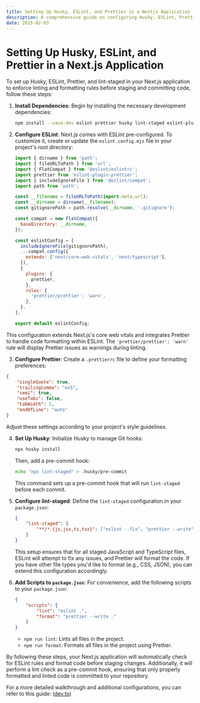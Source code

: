```yaml
---
title: Setting Up Husky, ESLint, and Prettier in a Nextjs Application
description: A comprehensive guide on configuring Husky, ESLint, Prettier, and lint-staged in a Next.js project to enforce code quality and formatting standards before committing code.
date: 2025-02-03
---
```


# Setting Up Husky, ESLint, and Prettier in a Next.js Application

To set up Husky, ESLint, Prettier, and lint-staged in your Next.js application to enforce linting and formatting rules before staging and committing code, follow these steps:

1. **Install Dependencies**: Begin by installing the necessary development dependencies:

    ```bash
    npm install --save-dev eslint prettier husky lint-staged eslint-plugin-prettier eslint-config-next @eslint/compat
    ```

2. **Configure ESLint**: Next.js comes with ESLint pre-configured. To customize it, create or update the `eslint.config.mjs` file in your project's root directory:

    ```javascript
    import { dirname } from 'path';
    import { fileURLToPath } from 'url';
    import { FlatCompat } from '@eslint/eslintrc';
    import prettier from 'eslint-plugin-prettier';
    import { includeIgnoreFile } from '@eslint/compat';
    import path from 'path';

    const __filename = fileURLToPath(import.meta.url);
    const __dirname = dirname(__filename);
    const gitignorePath = path.resolve(__dirname, '.gitignore');

    const compat = new FlatCompat({
      baseDirectory: __dirname,
    });

    const eslintConfig = [
      includeIgnoreFile(gitignorePath),
      ...compat.config({
        extends: ['next/core-web-vitals', 'next/typescript'],
      }),
      {
        plugins: {
          prettier,
        },
        rules: {
          'prettier/prettier': 'warn',
        },
      },
    ];

    export default eslintConfig;
    ```

This configuration extends Next.js's core web vitals and integrates Prettier to handle code formatting within ESLint. The `'prettier/prettier': 'warn'` rule will display Prettier issues as warnings during linting.

3. **Configure Prettier**: Create a `.prettierrc` file to define your formatting preferences:

```json
{
	"singleQuote": true,
	"trailingComma": "es5",
	"semi": true,
	"useTabs": false,
	"tabWidth": 2,
	"endOfLine": "auto"
}
```

Adjust these settings according to your project's style guidelines.

4. **Set Up Husky**: Initialize Husky to manage Git hooks:

    ```bash
    npx husky install
    ```

    Then, add a pre-commit hook:

    ```bash
    echo "npx lint-staged" > .husky/pre-commit
    ```

    This command sets up a pre-commit hook that will run `lint-staged` before each commit.

5. **Configure lint-staged**: Define the `lint-staged` configuration in your `package.json`:

    ```json
    {
    	"lint-staged": {
    		"**/*.{js,jsx,ts,tsx}": ["eslint --fix", "prettier --write"]
    	}
    }
    ```

    This setup ensures that for all staged JavaScript and TypeScript files, ESLint will attempt to fix any issues, and Prettier will format the code. If you have other file types you'd like to format (e.g., CSS, JSON), you can extend this configuration accordingly.

6. **Add Scripts to `package.json`**: For convenience, add the following scripts to your `package.json`:

    ```json
    {
    	"scripts": {
    		"lint": "eslint .",
    		"format": "prettier --write ."
    	}
    }
    ```

    - `npm run lint`: Lints all files in the project.
    - `npm run format`: Formats all files in the project using Prettier.

By following these steps, your Next.js application will automatically check for ESLint rules and format code before staging changes. Additionally, it will perform a lint check as a pre-commit hook, ensuring that only properly formatted and linted code is committed to your repository.

For a more detailed walkthrough and additional configurations, you can refer to this guide: ([dev.to](https://dev.to/joshchu/how-to-setup-prettier-eslint-husky-and-lint-staged-with-a-nextjs-and-typescript-project-i7b?utm_source=chatgpt.com))
